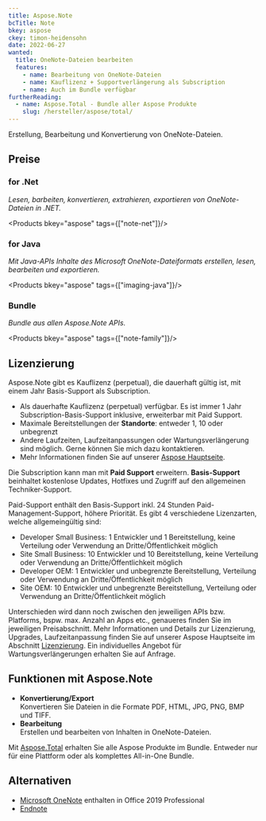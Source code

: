 ```yaml
---
title: Aspose.Note
bcTitle: Note
bkey: aspose
ckey: timon-heidensohn
date: 2022-06-27
wanted:
  title: OneNote-Dateien bearbeiten
  features:
    - name: Bearbeitung von OneNote-Dateien
    - name: Kauflizenz + Supportverlängerung als Subscription
    - name: Auch im Bundle verfügbar
furtherReading:
  - name: Aspose.Total - Bundle aller Aspose Produkte
    slug: /hersteller/aspose/total/
---
```



<Intro>

Erstellung, Bearbeitung und Konvertierung von OneNote-Dateien.

</Intro>

<TOC />




## Preise


### for .Net

_Lesen, barbeiten, konvertieren, extrahieren, exportieren von OneNote-Dateien in .NET._

<Products bkey="aspose" tags={["note-net"]}/>


### for Java

_Mit Java-APIs Inhalte des Microsoft OneNote-Dateiformats erstellen, lesen, bearbeiten und exportieren._

<Products bkey="aspose" tags={["imaging-java"]}/>


### Bundle

 _Bundle aus allen Aspose.Note APIs._

<Products bkey="aspose" tags={["note-family"]}/>


## Lizenzierung

<ArrowList>

Aspose.Note gibt es Kauflizenz (perpetual), die dauerhaft gültig ist, mit einem Jahr Basis-Support als Subscription.

- Als dauerhafte Kauflizenz (perpetual) verfügbar. Es ist immer 1 Jahr Subscription-Basis-Support inklusive, erweiterbar mit Paid Support.
- Maximale Bereitstellungen der **Standorte**: entweder 1, 10 oder unbegrenzt
- Andere Laufzeiten, Laufzeitanpassungen oder Wartungsverlängerung sind möglich. Gerne können Sie mich dazu kontaktieren.
- Mehr Informationen finden Sie auf unserer [Aspose Hauptseite](/hersteller/aspose/#lizenzierung).

Die Subscription kann man mit **Paid Support** erweitern.
**Basis-Support** beinhaltet kostenlose Updates, Hotfixes und Zugriff auf den allgemeinen Techniker-Support.

Paid-Support enthält den Basis-Support inkl. 24 Stunden Paid-Management-Support, höhere Priorität. Es gibt 4 verschiedene Lizenzarten, welche allgemeingültig sind:

- Developer Small Business: 1 Entwickler und 1 Bereitstellung, keine Verteilung oder Verwendung an Dritte/Öffentlichkeit möglich
- Site Small Business: 10 Entwickler und 10 Bereitstellung, keine Verteilung oder Verwendung an Dritte/Öffentlichkeit möglich
- Developer OEM: 1 Entwickler und unbegrenzte Bereitstellung, Verteilung oder Verwendung an Dritte/Öffentlichkeit möglich
- Site OEM: 10 Entwickler und unbegrenzte Bereitstellung, Verteilung oder Verwendung an Dritte/Öffentlichkeit möglich

Unterschieden wird dann noch zwischen den jeweiligen APIs bzw. Platforms, bspw. max. Anzahl an Apps etc., genaueres finden Sie im jeweiligen Preisabschnitt. Mehr Informationen und Details zur Lizenzierung, Upgrades, Laufzeitanpassung finden Sie auf unserer Aspose Hauptseite im Abschnitt [Lizenzierung](/hersteller/aspose/#lizenzierung). Ein individuelles Angebot für Wartungsverlängerungen erhalten Sie auf Anfrage.

</ArrowList>


## Funktionen mit Aspose.Note

- **Konvertierung/Export** <br/> Konvertieren Sie Dateien in die Formate PDF, HTML, JPG, PNG, BMP und TIFF.
- **Bearbeitung** <br/> Erstellen und bearbeiten von Inhalten in OneNote-Dateien.

<Info>

Mit [Aspose.Total](/hersteller/aspose/total/) erhalten Sie alle Aspose Produkte im Bundle. Entweder nur für eine Plattform oder als komplettes All-in-One Bundle.

</Info>


## Alternativen

<ArrowList>

- [Microsoft OneNote](/hersteller/microsoft/office/professional-2021/) enthalten in Office 2019 Professional
- [Endnote](/hersteller/endnote/)

</ArrowList>
